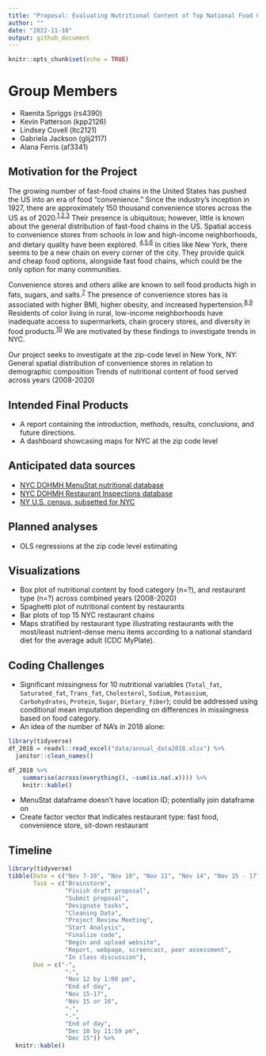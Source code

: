 ```yaml
---
title: "Proposal: Evaluating Nutritional Content of Top National Food Chains in New York City (2017-2018)"
author: ""
date: "2022-11-10"
output: github_document
---
```


```r
knitr::opts_chunk$set(echo = TRUE)
```

# Group Members

* Raenita Spriggs (rs4390)
* Kevin Patterson (kpp2126)
* Lindsey Covell (ltc2121)
* Gabriela Jackson (glij2117)
* Alana Ferris (af3341)

## Motivation for the Project

The growing number of fast-food chains in the United States has pushed the US into an era of food "convenience." Since the industry’s inception in 1927, there are approximately 150 thousand convenience stores across the US as of 2020.<sup>[1](https://www.emerald.com/insight/content/doi/10.1108/EUM0000000002953/full/html),[2](https://www.statista.com/topics/3869/convenience-stores-in-the-us/),[3](https://www.convenience.org/Research/FactSheets/IndustryStoreCount)</sup> Their presence is ubiquitous; however, little is known about the general distribution of fast-food chains in the US. Spatial access to convenience stores from schools in low and high-income neighborhoods, and dietary quality have been explored. <sup>[4](https://escholarship.org/uc/item/93f0g6z8),[5](https://link.springer.com/article/10.1007/s12061-013-9095-6),[6](https://www.frontiersin.org/articles/10.3389/fpubh.2022.857754/full)</sup> In cities like New York, there seems to be a new chain on every corner of the city. They provide quick and cheap food options, alongside fast food chains, which could be the only option for many communities. 

Convenience stores and others alike are known to sell food products high in fats, sugars, and salts.<sup>[7](https://pubmed.ncbi.nlm.nih.gov/22898159/)</sup> The presence of convenience stores has is associated with higher BMI, higher obesity, and increased hypertension.<sup>[8](https://pubmed.ncbi.nlm.nih.gov/16530621/),[9](https://pubmed.ncbi.nlm.nih.gov/17884578/)</sup> Residents of color living in rural, low-income neighborhoods have inadequate access to supermarkets, chain grocery stores, and diversity in food products.<sup>[10](https://www.ajpmonline.org/article/S0749-3797(08)00838-6/fulltext)</sup> We are motivated by these findings to investigate trends in NYC. 

Our project seeks to investigate at the zip-code level in New York, NY:
General spatial distribution of convenience stores in relation to demographic composition
Trends of nutritional content of food served across years (2008-2020)

## Intended Final Products
- A report containing the introduction, methods, results, conclusions, and future directions.
- A dashboard showcasing maps for NYC at the zip code level

## Anticipated data sources
- [NYC DOHMH MenuStat nutritional database](https://www.menustat.org/data.html) 
- [NYC DOHMH Restaurant Inspections database](https://data.cityofnewyork.us/Health/Restaurants-rolled-up-/59dk-tdhz/data)
- [NY U.S. census, subsetted for NYC](https://www.nyc.gov/site/doh/data/data-sets/new-york-city-health-and-nutrition-examination-survey-documentation.page)

## Planned analyses
- OLS regressions at the zip code level estimating  

## Visualizations
- Box plot of nutritional content by food category (n=?), and restaurant type (n=?) across combined years (2008-2020)
- Spaghetti plot of nutritional content by restaurants
- Bar plots of top 15 NYC restaurant chains
- Maps stratified by restaurant type illustrating restaurants with the most/least nutrient-dense menu items according to a national standard diet for the average adult (CDC MyPlate).

## Coding Challenges
- Significant missingness for 10 nutritional variables (`Total_fat`, `Saturated_fat`, `Trans_fat`, `Cholesterol`, `Sodium`, `Potassium`, `Carbohydrates`, `Protein`, `Sugar`, `Dietary_fiber`); could be addressed using conditional mean imputation depending on differences in missingness based on food category.
- An idea of the number of NA’s in 2018 alone:
```r
library(tidyverse)
df_2018 = readxl::read_excel("data/annual_data2018.xlsx") %>%
  janitor::clean_names()

df_2018 %>%
	summarise(across(everything(), ~sum(is.na(.x)))) %>%
	knitr::kable()
```
- MenuStat dataframe doesn’t have location ID; potentially join dataframe on 
- Create factor vector that indicates restaurant type: fast food, convenience store, sit-down restaurant

## Timeline
```r
library(tidyverse)
tibble(Date = c("Nov 7-10", "Nov 10", "Nov 11", "Nov 14", "Nov 15 - 17", "Nov 15/16", "Nov 18", "Dec 5", "Dec 6", "Dec 10", "Dec 16"),
       Task = c("Brainstorm", 
                "Finish draft proposal", 
                "Submit proposal",
                "Designate tasks",
                "Cleaning Data",
                "Project Review Meeting",
                "Start Analysis",
                "Finalize code",
                "Begin and upload website",
                "Report, webpage, screencast, peer assessment",
                "In class discussion"),
       Due = c("-", 
                "-", 
                "Nov 12 by 1:00 pm",
                "End of day",
                "Nov 15-17",
                "Nov 15 or 16",
                "-",
                "-",
                "End of day",
                "Dec 10 by 11:59 pm",
                "Dec 15")) %>%
  knitr::kable()
```

